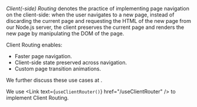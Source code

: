 
*Client(-side) Routing* denotes the practice of implementing page navigation on the client-side:
when the user navigates to a new page,
instead of discarding the current page and requesting the HTML of the new page from our Node.js server,
the client preserves the current page and renders the new page by manipulating the DOM of the page.

Client Routing enables:
- Faster page navigation.
- Client-side state preserved across navigation.
- Custom page transition animations.

We further discuss these use cases at <Link href="/server-routing-vs-client-routing#which-one-to-choose" />.

We use <Link text={<code>useClientRouter()</code>} href="/useClientRouter" /> to implement Client Routing.
